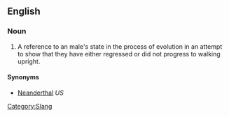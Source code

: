 ==English==

===Noun===
{{en-noun|sg=[[knuckledragger]]}}

# A reference to an male's state in the process of evolution in an attempt to show that they have either regressed or did not progress to walking upright.

====Synonyms====
*[[Neanderthal]] ''US''

[[Category:Slang]]